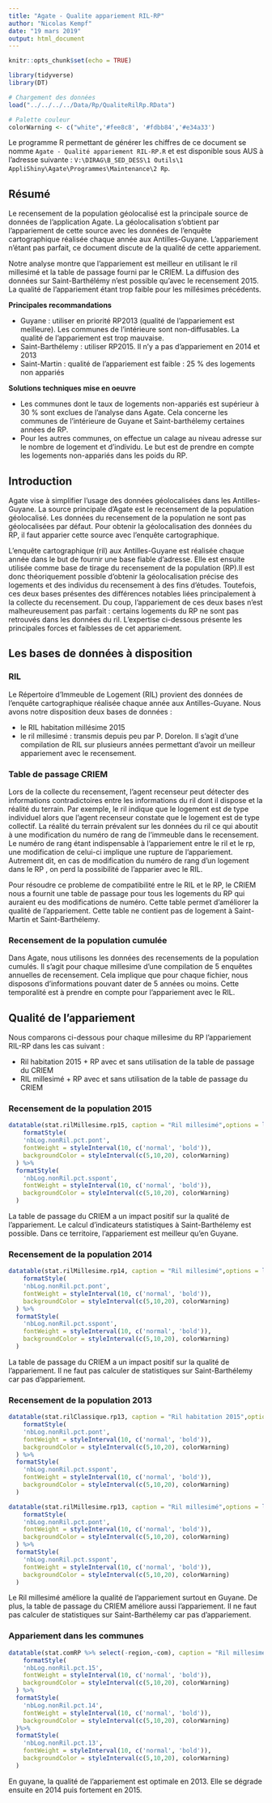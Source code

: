 ```yaml
---
title: "Agate - Qualite appariement RIL-RP"
author: "Nicolas Kempf"
date: "19 mars 2019"
output: html_document
---
```


```r
knitr::opts_chunk$set(echo = TRUE)

library(tidyverse)
library(DT)

# Chargement des données
load("../../../../Data/Rp/QualiteRilRp.RData")

# Palette couleur
colorWarning <- c("white",'#fee8c8', '#fdbb84','#e34a33')

```

Le programme R permettant de générer les chiffres de ce document se nomme `Agate - Qualité appariement RIL-RP.R` et est disponible sous AUS à l'adresse suivante : `V:\DIRAG\B_SED_DESS\1 Outils\1 AppliShiny\Agate\Programmes\Maintenance\2 Rp`. 


## Résumé

Le recensement de la population géolocalisé est la principale source de données de l'application Agate. La géolocalisation s'obtient par l'appariement de cette source avec les données de l'enquête cartographique réalisée chaque année aux Antilles-Guyane. L'appariement n'étant pas parfait, ce document discute de la qualité de cette appariement.

Notre analyse montre que l'appariement est meilleur en utilisant le ril millesimé et la table de passage fourni par le CRIEM. La diffusion des données sur Saint-Barthélémy n'est possible qu'avec le recensement 2015. La qualité de l'appariement étant trop faible pour les millésimes précédents. 

**Principales recommandations**

* Guyane : utiliser en priorité RP2013 (qualité de l'appariement est meilleure). Les communes de l'intérieure sont non-diffusables. La qualité de l'appariement est trop mauvaise. 
* Saint-Barthélemy : utiliser RP2015. Il n'y a pas d'appariement en 2014 et 2013
* Saint-Martin : qualité de l'appariement est faible : 25 % des logements non appariés

**Solutions techniques mise en oeuvre**

* Les communes dont le taux de logements non-appariés est supérieur à 30 % sont exclues de l'analyse dans Agate. Cela concerne les communes de l'intérieure de Guyane et Saint-barthélemy certaines années de RP.
* Pour les autres communes, on effectue un calage au niveau adresse sur le nombre de logement et d'individu. Le but est de prendre en compte les logements non-appariés dans les poids du RP. 


## Introduction

Agate vise à simplifier l'usage des données géolocalisées dans les Antilles-Guyane. La source principale d'Agate est le recensement de la population géolocalisé. Les données du recensement de la population ne sont pas géolocalisées par défaut. Pour obtenir la géolocalisation des données du RP, il faut apparier cette source avec l'enquête cartographique.  

L'enquête cartographique (ril) aux Antilles-Guyane est réalisée chaque année dans le but de fournir une base fiable d'adresse. Elle est ensuite utilisée comme base de tirage du recensement de la population (RP).Il est donc théoriquement possible d'obtenir la géolocalisation précise des logements et des individus du recensement à des fins d'études. Toutefois, ces deux bases présentes des différences notables liées principalement à la collecte du recensement. Du coup, l'appariement de ces deux bases n'est malheureusement pas parfait : certains logements du RP ne sont pas retrouvés dans les données du ril. L'expertise ci-dessous présente les principales forces et faiblesses de cet appariement. 

## Les bases de données à disposition

### RIL

Le Répertoire d'Immeuble de Logement (RIL) provient des données de l'enquête cartographique réalisée chaque année aux Antilles-Guyane. Nous avons notre disposition deux bases de données : 

* le RIL habitation millésime 2015
* le ril millesimé : transmis depuis peu par P. Dorelon. Il s'agit d'une compilation de RIL sur plusieurs années permettant d'avoir un meilleur appariement avec le recensement.

### Table de passage CRIEM

Lors de la collecte du recensement, l'agent recenseur peut détecter des informations contradictoires entre les informations du ril dont il dispose et la réalité du terrain. Par exemple, le ril indique que le logement est de type individuel alors que l'agent recenseur constate que le logement est de type collectif. La réalité du terrain prévalent sur les données du ril ce qui aboutit à une modification du numéro de rang de l'immeuble dans le recensement. Le numéro de rang étant indispensable à l'appariement entre le ril et le rp, une modification de celui-ci implique une rupture de l'appariement. Autrement dit, en cas de modification du numéro de rang d'un logement dans le RP , on perd la possibilité de l'apparier avec le RIL. 

Pour résoudre ce probleme de compatibilité entre le RIL et le RP, le CRIEM nous a fournit une table de passage pour tous les logements du RP qui auraient eu des modifications de numéro. Cette table permet d'améliorer la qualité de l'appariement.
Cette table ne contient pas de logement à Saint-Martin et Saint-Barthélemy. 


### Recensement de la population cumulée

Dans Agate, nous utilisons les données des recensements de la population cumulés. Il s'agit pour chaque millesime d'une compilation de 5 enquêtes annuelles de recensement. Cela implique que pour chaque fichier, nous disposons d'informations pouvant dater de 5 années ou moins. Cette temporalité est à prendre en compte pour l'appariement avec le RIL. 


## Qualité de l'appariement

Nous comparons ci-dessous pour chaque millesime du RP l'appariement RIL-RP dans les cas suivant : 

* Ril habitation 2015 + RP avec et sans utilisation de la table de passage du CRIEM
* RIL millesimé + RP avec et sans utilisation de la table de passage du CRIEM


### Recensement de la population 2015

```r
datatable(stat.rilMillesime.rp15, caption = "Ril millesimé",options = list(dom = 't'),rownames = FALSE) %>% 
    formatStyle(
    'nbLog.nonRil.pct.pont',
    fontWeight = styleInterval(10, c('normal', 'bold')),
    backgroundColor = styleInterval(c(5,10,20), colorWarning)
  ) %>% 
  formatStyle(
    'nbLog.nonRil.pct.sspont',
    fontWeight = styleInterval(10, c('normal', 'bold')),
    backgroundColor = styleInterval(c(5,10,20), colorWarning)
  )
```

La table de passage du CRIEM a un impact positif sur la qualité de l'appariement. Le calcul d'indicateurs statistiques à Saint-Barthélemy est possible. Dans ce territoire, l'appariement est meilleur qu'en Guyane. 

### Recensement de la population 2014

```r
datatable(stat.rilMillesime.rp14, caption = "Ril millesimé",options = list(dom = 't'),rownames = FALSE) %>% 
    formatStyle(
    'nbLog.nonRil.pct.pont',
    fontWeight = styleInterval(10, c('normal', 'bold')),
    backgroundColor = styleInterval(c(5,10,20), colorWarning)
  ) %>% 
  formatStyle(
    'nbLog.nonRil.pct.sspont',
    fontWeight = styleInterval(10, c('normal', 'bold')),
    backgroundColor = styleInterval(c(5,10,20), colorWarning)
  )
```

La table de passage du CRIEM a un impact positif sur la qualité de l'appariement. Il ne faut pas calculer de statistiques sur Saint-Barthélemy car pas d'appariement.

### Recensement de la population 2013

```r
datatable(stat.rilClassique.rp13, caption = "Ril habitation 2015",options = list(dom = 't'),rownames = FALSE) %>% 
    formatStyle(
    'nbLog.nonRil.pct.pont',
    fontWeight = styleInterval(10, c('normal', 'bold')),
    backgroundColor = styleInterval(c(5,10,20), colorWarning)
  ) %>% 
  formatStyle(
    'nbLog.nonRil.pct.sspont',
    fontWeight = styleInterval(10, c('normal', 'bold')),
    backgroundColor = styleInterval(c(5,10,20), colorWarning)
  )
```

```r
datatable(stat.rilMillesime.rp13, caption = "Ril millesimé",options = list(dom = 't'),rownames = FALSE) %>% 
    formatStyle(
    'nbLog.nonRil.pct.pont',
    fontWeight = styleInterval(10, c('normal', 'bold')),
    backgroundColor = styleInterval(c(5,10,20), colorWarning)
  ) %>% 
  formatStyle(
    'nbLog.nonRil.pct.sspont',
    fontWeight = styleInterval(10, c('normal', 'bold')),
    backgroundColor = styleInterval(c(5,10,20), colorWarning)
  )
```

Le Ril millesimé améliore la qualité de l'appariement surtout en Guyane. De plus, la table de passage du CRIEM améliore aussi l'appariement. Il ne faut pas calculer de statistiques sur Saint-Barthélemy car pas d'appariement.

### Appariement dans les communes

```r
datatable(stat.comRP %>% select(-region,-com), caption = "Ril millesimé",rownames = FALSE) %>% 
    formatStyle(
    'nbLog.nonRil.pct.15',
    fontWeight = styleInterval(10, c('normal', 'bold')),
    backgroundColor = styleInterval(c(5,10,20), colorWarning)
  ) %>% 
  formatStyle(
    'nbLog.nonRil.pct.14',
    fontWeight = styleInterval(10, c('normal', 'bold')),
    backgroundColor = styleInterval(c(5,10,20), colorWarning)
  )%>% 
  formatStyle(
    'nbLog.nonRil.pct.13',
    fontWeight = styleInterval(10, c('normal', 'bold')),
    backgroundColor = styleInterval(c(5,10,20), colorWarning)
  )

```

En guyane, la qualité de l'appariement est optimale en 2013. Elle se dégrade ensuite en 2014 puis fortement en 2015. 
